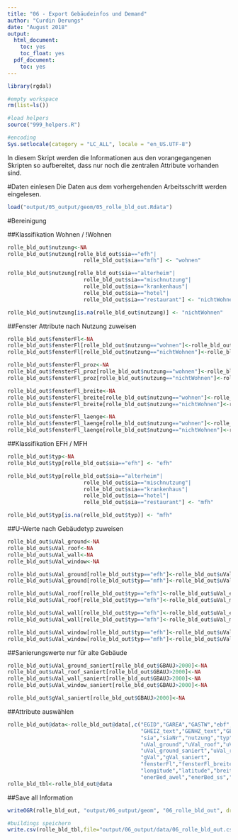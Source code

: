 ```yaml
---
title: "06 - Export Gebäudeinfos und Demand"
author: "Curdin Derungs"
date: "August 2018"
output:
  html_document:
    toc: yes
    toc_float: yes
  pdf_document:
    toc: yes
---
```


```r
library(rgdal)

#empty workspace
rm(list=ls())

#load helpers
source("999_helpers.R")

#encoding
Sys.setlocale(category = "LC_ALL", locale = "en_US.UTF-8")
```

In diesem Skript werden die Informationen aus den vorangegangenen Skripten so aufbereitet, dass nur noch die zentralen Attribute vorhanden sind.

#Daten einlesen
Die Daten aus dem vorhergehenden Arbeitsschritt werden eingelesen.
```r
load("output/05_output/geom/05_rolle_bld_out.Rdata")
```

#Bereinigung

##Klassifikation Wohnen / !Wohnen
```r
rolle_bld_out$nutzung<-NA
rolle_bld_out$nutzung[rolle_bld_out$sia=="efh"|
                        rolle_bld_out$sia=="mfh"] <- "wohnen"

rolle_bld_out$nutzung[rolle_bld_out$sia=="alterheim"|
                        rolle_bld_out$sia=="mischnutzung"|
                        rolle_bld_out$sia=="krankenhaus"|
                        rolle_bld_out$sia=="hotel"|
                        rolle_bld_out$sia=="restaurant"] <- "nichtWohnen"

rolle_bld_out$nutzung[is.na(rolle_bld_out$nutzung)] <- "nichtWohnen"
```

##Fenster Attribute nach Nutzung zuweisen
```r
rolle_bld_out$fensterFl<-NA
rolle_bld_out$fensterFl[rolle_bld_out$nutzung=="wohnen"]<-rolle_bld_out$fensterFl_wohnen[rolle_bld_out$nutzung=="wohnen"]
rolle_bld_out$fensterFl[rolle_bld_out$nutzung=="nichtWohnen"]<-rolle_bld_out$fensterFl_nichtWohnen[rolle_bld_out$nutzung=="nichtWohnen"]

rolle_bld_out$fensterFl_proz<-NA
rolle_bld_out$fensterFl_proz[rolle_bld_out$nutzung=="wohnen"]<-rolle_bld_out$prozFl_wohnen[rolle_bld_out$nutzung=="wohnen"]
rolle_bld_out$fensterFl_proz[rolle_bld_out$nutzung=="nichtWohnen"]<-rolle_bld_out$prozFl_nichtWohnen[rolle_bld_out$nutzung=="nichtWohnen"]

rolle_bld_out$fensterFl_breite<-NA
rolle_bld_out$fensterFl_breite[rolle_bld_out$nutzung=="wohnen"]<-rolle_bld_out$fensterFl_wohnen_breite[rolle_bld_out$nutzung=="wohnen"]
rolle_bld_out$fensterFl_breite[rolle_bld_out$nutzung=="nichtWohnen"]<-rolle_bld_out$fensterFl_nichtWohnen_breite[rolle_bld_out$nutzung=="nichtWohnen"]

rolle_bld_out$fensterFl_laenge<-NA
rolle_bld_out$fensterFl_laenge[rolle_bld_out$nutzung=="wohnen"]<-rolle_bld_out$fensterFl_wohnen_laenge[rolle_bld_out$nutzung=="wohnen"]
rolle_bld_out$fensterFl_laenge[rolle_bld_out$nutzung=="nichtWohnen"]<-rolle_bld_out$fensterFl_nichtWohnen_laenge[rolle_bld_out$nutzung=="nichtWohnen"]
```

##Klassifikation EFH / MFH
```r
rolle_bld_out$typ<-NA
rolle_bld_out$typ[rolle_bld_out$sia=="efh"] <- "efh"

rolle_bld_out$typ[rolle_bld_out$sia=="alterheim"|
                        rolle_bld_out$sia=="mischnutzung"|
                        rolle_bld_out$sia=="krankenhaus"|
                        rolle_bld_out$sia=="hotel"|
                        rolle_bld_out$sia=="restaurant"] <- "mfh"

rolle_bld_out$typ[is.na(rolle_bld_out$typ)] <- "mfh"
```

##U-Werte nach Gebäudetyp zuweisen
```r
rolle_bld_out$uVal_ground<-NA
rolle_bld_out$uVal_roof<-NA
rolle_bld_out$uVal_wall<-NA
rolle_bld_out$uVal_window<-NA

rolle_bld_out$uVal_ground[rolle_bld_out$typ=="efh"]<-rolle_bld_out$uVal_efh_ground[rolle_bld_out$typ=="efh"]
rolle_bld_out$uVal_ground[rolle_bld_out$typ=="mfh"]<-rolle_bld_out$uVal_mfh_ground[rolle_bld_out$typ=="mfh"]

rolle_bld_out$uVal_roof[rolle_bld_out$typ=="efh"]<-rolle_bld_out$uVal_efh_roof[rolle_bld_out$typ=="efh"]
rolle_bld_out$uVal_roof[rolle_bld_out$typ=="mfh"]<-rolle_bld_out$uVal_mfh_roof[rolle_bld_out$typ=="mfh"]

rolle_bld_out$uVal_wall[rolle_bld_out$typ=="efh"]<-rolle_bld_out$uVal_efh_wall[rolle_bld_out$typ=="efh"]
rolle_bld_out$uVal_wall[rolle_bld_out$typ=="mfh"]<-rolle_bld_out$uVal_mfh_wall[rolle_bld_out$typ=="mfh"]

rolle_bld_out$uVal_window[rolle_bld_out$typ=="efh"]<-rolle_bld_out$uVal_efh_window[rolle_bld_out$typ=="efh"]
rolle_bld_out$uVal_window[rolle_bld_out$typ=="mfh"]<-rolle_bld_out$uVal_mfh_window[rolle_bld_out$typ=="mfh"]
```

##Sanierungswerte nur für alte Gebäude
```r
rolle_bld_out$uVal_ground_saniert[rolle_bld_out$GBAUJ>2000]<-NA
rolle_bld_out$uVal_roof_saniert[rolle_bld_out$GBAUJ>2000]<-NA
rolle_bld_out$uVal_wall_saniert[rolle_bld_out$GBAUJ>2000]<-NA
rolle_bld_out$uVal_window_saniert[rolle_bld_out$GBAUJ>2000]<-NA

rolle_bld_out$gVal_saniert[rolle_bld_out$GBAUJ>2000]<-NA
```

##Attribute auswählen
```r
rolle_bld_out@data<-rolle_bld_out@data[,c("EGID","GAREA","GASTW","ebf","GKLAS_text",
                                          "GHEIZ_text","GENHZ_text","GENWW_text","GKAT_text",
                                          "sia","siaNr","nutzung","typ",
                                          "uVal_ground","uVal_roof","uVal_wall","uVal_window",
                                          "uVal_ground_saniert","uVal_roof_saniert","uVal_wall_saniert","uVal_window_saniert",
                                          "gVal","gVal_saniert",
                                          "fensterFl","fensterFl_breite","fensterFl_laenge","fensterFl_proz",
                                          "longitude","latitude","breite","laenge","ausricht",
                                          "enerBed_awel","enerBed_ss","enerBed_vd")]
rolle_bld_tbl<-rolle_bld_out@data
```

##Save all Information
```r
writeOGR(rolle_bld_out, "output/06_output/geom", "06_rolle_bld_out", driver="ESRI Shapefile",overwrite_layer = T)

#buildings speichern
write.csv(rolle_bld_tbl,file="output/06_output/data/06_rolle_bld_out.csv")
```
   